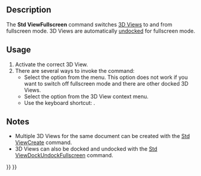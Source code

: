 <languages/>

{{Docnav
|[[Std_ViewDockUndockFullscreen|ViewDockUndockFullscreen]]
|[[Std_AxisCross|AxisCross]]
|[[Std_View_Menu|Std View Menu]]
|IconL=
|IconR=Std_AxisCross.svg
|IconC=Freecad.svg
}}

{{GuiCommand
|Name=Std ViewFullscreen
|MenuLocation=View → Document Window → Fullscreen
|Workbenches=All
|Shortcut={{KEY|F11}}
|SeeAlso=[[Std_ViewDockUndockFullscreen|Std ViewDockUndockFullscreen]], [[Std_MainFullscreen|Std MainFullscreen]]
}}

==Description==

The '''Std ViewFullscreen''' command switches [[3D_View|3D Views]] to and from fullscreen mode. 3D Views are automatically [[Std_ViewDockUndockFullscreen|undocked]] for fullscreen mode.

==Usage==

# Activate the correct 3D View.
# There are several ways to invoke the command:
#* Select the {{MenuCommand|View → Document Window → [[Image:Std_ViewFullscreen.svg|16px]] Fullscreen}} option from the menu. This option does not work if you want to switch off fullscreen mode and there are other docked 3D Views.
#* Select the {{MenuCommand|Document Window → [[Image:Std_ViewFullscreen.svg|16px]] Fullscreen}} option from the 3D View context menu.
#* Use the keyboard shortcut: {{KEY|F11}}.

==Notes==

* Multiple 3D Views for the same document can be created with the [[Std_ViewCreate|Std ViewCreate]] command.
* 3D Views can also be docked and undocked with the [[Std_ViewDockUndockFullscreen|Std ViewDockUndockFullscreen]] command.


{{Docnav
|[[Std_ViewDockUndockFullscreen|ViewDockUndockFullscreen]]
|[[Std_AxisCross|AxisCross]]
|[[Std_View_Menu|Std View Menu]]
|IconL=
|IconR=Std_AxisCross.svg
|IconC=Freecad.svg
}}

{{Std_Base_navi{{#translation:}}}}
{{Userdocnavi{{#translation:}}}}